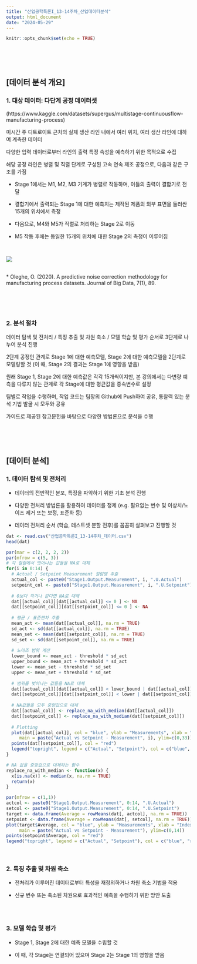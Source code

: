 ```yaml
---
title: "산업공학특론I_13-14주차_산업데이터분석"
output: html_document
date: "2024-05-29"
---
```


```r
knitr::opts_chunk$set(echo = TRUE)
```

<br>
<br>
<br>

## [데이터 분석 개요]
### 1. 대상 데이터: 다단계 공정 데이터셋
(https://www.kaggle.com/datasets/supergus/multistage-continuousflow-manufacturing-process)

미시간 주 디트로이트 근처의 실제 생산 라인 내에서 여러 위치, 여러 생산 라인에 대하여 계측한 데이터

다양한 입력 데이터로부터 라인의 출력 특정 속성을 예측하기 위한 목적으로 수집

해당 공정 라인은 병렬 및 직렬 단계로 구성된 고속 연속 제조 공정으로, 다음과 같은 구조를 가짐

* Stage 1에서는 M1, M2, M3 기계가 병렬로 작동하며, 이들의 출력이 결합기로 전달

* 결합기에서 출력되는 Stage 1에 대한 예측치는 제작된 제품의 외부 표면을 둘러싼 15개의 위치에서 측정

* 다음으로, M4와 M5가 직렬로 처리하는 Stage 2로 이동

* M5 작동 후에는 동일한 15개의 위치에 대한 Stage 2의 측정이 이루어짐

<br>

![](w13-14_fig.png)

<br>
* Oleghe, O. (2020). A predictive noise correction methodology for manufacturing process datasets. Journal of Big Data, 7(1), 89.

<br>
<br>
<br>

### 2. 분석 절차

데이터 탐색 및 전처리 / 특징 추출 및 차원 축소 / 모델 학습 및 평가 순서로 3단계로 나누어 분석 진행

2단계 공정인 관계로 Stage 1에 대한 예측모델, Stage 2에 대한 예측모델을 2단계로 모델링할 것 (이 때, Stage 2의 결과는 Stage 1에 영향을 받음)

원래 Stage 1, Stage 2에 대한 예측값은 각각 15개씩이지만, 본 강의에서는 다변량 예측을 다루지 않는 관계로 각 Stage에 대한 평균값을 종속변수로 설정

팀별로 작업을 수행하며, 작업 코드는 팀장의 Github에 Push하여 공유, 통찰력 있는 분석 기법 발굴 시 모두와 공유

가이드로 제공된 참고문헌을 바탕으로 다양한 방법론으로 분석을 수행

<br>
<br>
<br>

## [데이터 분석]
### 1. 데이터 탐색 및 전처리

* 데이터의 전반적인 분포, 특징을 파악하기 위한 기초 분석 진행

* 다양한 전처리 방법론을 활용하여 데이터를 정제
(e.g. 필요없는 변수 및 이상치/노이즈 제거 또는 보정, 표준화 등)

* 데이터 전처리 순서 (학습, 테스트셋 분할 전후)를 꼼꼼히 살펴보고 진행할 것

```r
dat <- read.csv("산업공학특론I_13-14주차_데이터.csv")
head(dat)

par(mar = c(2, 2, 2, 2))
par(mfrow = c(5, 3))
# 각 컬럼에서 벗어나는 값들을 NA로 대체
for(i in 0:14) {
  # Actual / Setpoint Measurement 컬럼명 추출
  actual_col <- paste0("Stage1.Output.Measurement", i, ".U.Actual")
  setpoint_col <- paste0("Stage1.Output.Measurement", i, ".U.Setpoint")
  
  # 0보다 작거나 같다면 NA로 대체
  dat[[actual_col]][dat[[actual_col]] <= 0 ] <- NA
  dat[[setpoint_col]][dat[[setpoint_col]] <= 0 ] <- NA
  
  # 평균 / 표준편차 추출
  mean_act <- mean(dat[[actual_col]], na.rm = TRUE)
  sd_act <- sd(dat[[actual_col]], na.rm = TRUE)
  mean_set <- mean(dat[[setpoint_col]], na.rm = TRUE)
  sd_set <- sd(dat[[setpoint_col]], na.rm = TRUE)
  
  # 노이즈 범위 계산
  lower_bound <- mean_act - threshold * sd_act
  upper_bound <- mean_act + threshold * sd_act
  lower <- mean_set - threshold * sd_set
  upper <- mean_set + threshold * sd_set
  
  # 범위를 벗어나는 값들을 NA로 대체
  dat[[actual_col]][dat[[actual_col]] < lower_bound | dat[[actual_col]] > upper_bound] <- NA
  dat[[setpoint_col]][dat[[setpoint_col]] < lower | dat[[setpoint_col]] > upper] <- NA
  
  # NA값들을 모두 중앙값으로 대체
  dat[[actual_col]] <- replace_na_with_median(dat[[actual_col]])
  dat[[setpoint_col]] <- replace_na_with_median(dat[[setpoint_col]])
  
  # Plotting
  plot(dat[[actual_col]], col = "blue", ylab = "Measurements", xlab = "Index",
     main = paste("Actual vs Setpoint - Measurement", i), ylim=c(0,33))
  points(dat[[setpoint_col]], col = "red")
  legend("topright", legend = c("Actual", "Setpoint"), col = c("blue", "red"), pch = 1)
}

# NA 값을 중앙값으로 대체하는 함수
replace_na_with_median <- function(x) {
  x[is.na(x)] <- median(x, na.rm = TRUE)
  return(x)
}

par(mfrow = c(1,1))
actcol <- paste0("Stage1.Output.Measurement", 0:14, ".U.Actual")
setcol <- paste0("Stage1.Output.Measurement", 0:14, ".U.Setpoint")
target <- data.frame(Average = rowMeans(dat[, actcol], na.rm = TRUE))
setpoint <- data.frame(Average = rowMeans(dat[, setcol], na.rm = TRUE))
plot(target$Average, col = "blue", ylab = "Measurements", xlab = "Index",
     main = paste("Actual vs Setpoint - Measurement"), ylim=c(0,14))
points(setpoint$Average, col = "red")
legend("topright", legend = c("Actual", "Setpoint"), col = c("blue", "red"), pch = 1)

```

<br>

### 2. 특징 추출 및 차원 축소

* 전처리가 이루어진 데이터로부터 특성을 재정의하거나 차원 축소 기법을 적용

* 신규 변수 또는 축소된 차원으로 효과적인 예측을 수행하기 위한 방안 도출

```r

```

<br>

### 3. 모델 학습 및 평가

* Stage 1, Stage 2에 대한 예측 모델을 수립할 것

* 이 때, 각 Stage는 연결되어 있으며 Stage 2는 Stage 1의 영향을 받음

```r

```
